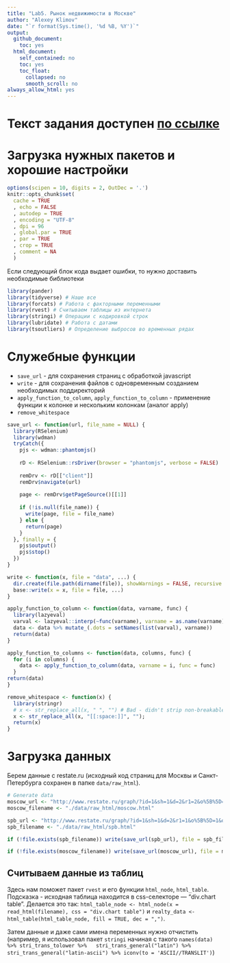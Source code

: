 ```yaml
---
title: "Lab5. Рынок недвижимости в Москве"
author: "Alexey Klimov"
date: "`r format(Sys.time(), '%d %B, %Y')`"
output:
  github_document:
    toc: yes
  html_document:
    self_contained: no
    toc: yes
    toc_float:
      collapsed: no
      smooth_scroll: no
always_allow_html: yes
---
```


# Текст задания доступен [по ссылке](https://docs.google.com/document/d/1J6iW5QnxXUECdo7fKcBOLXqgdiRpFc_fKhKM5uAmClk)

# Загрузка нужных пакетов и хорошие настройки

```r
options(scipen = 10, digits = 2, OutDec = '.')
knitr::opts_chunk$set(
  cache = TRUE
  , echo = FALSE
  , autodep = TRUE
  , encoding = "UTF-8"
  , dpi = 96
  , global.par = TRUE
  , par = TRUE
  , crop = TRUE
  , comment = NA
  )
```

Если следующий блок кода выдает ошибки, то нужно доставить необходимые библиотеки

```r
library(pander)
library(tidyverse) # Наше все
library(forcats) # Работа с факторными переменными
library(rvest) # Считываем таблицы из интернета
library(stringi) # Операции с кодировкой строк
library(lubridate) # Работа с датами
library(tsoutliers) # Определение выбросов во временных рядах
```

# Служебные функции

* `save_url` - для сохранения страниц с обработкой javascript
* `write` - для сохранения файлов с одновременным созданием необходимых поддиректорий
* `apply_function_to_column`, `apply_function_to_column` - применение функции к колонке и нескольким колонкам (аналог apply)
* `remove_whitespace`

```r
save_url <- function(url, file_name = NULL) {
  library(RSelenium)
  library(wdman)
  tryCatch({
    pjs <- wdman::phantomjs()
    
    rD <- RSelenium::rsDriver(browser = "phantomjs", verbose = FALSE)
    
    remDrv <- rD[["client"]]
    remDrv$navigate(url)
    
    page <- remDrv$getPageSource()[[1]]
    
    if (!is.null(file_name)) {
      write(page, file = file_name)
    } else {
      return(page)
    }
  }, finally = {
    pjs$output()
    pjs$stop()
  })
}

write <- function(x, file = "data", ...) {
  dir.create(file.path(dirname(file)), showWarnings = FALSE, recursive = TRUE)
  base::write(x = x, file = file, ...)
}

apply_function_to_column <- function(data, varname, func) {
  library(lazyeval)
  varval <- lazyeval::interp(~func(varname), varname = as.name(varname), func = func)
  data <- data %>% mutate_(.dots = setNames(list(varval), varname))
  return(data)
}

apply_function_to_columns <- function(data, columns, func) {
  for (i in columns) {
    data <- apply_function_to_column(data, varname = i, func = func)
  }
return(data)
}

remove_whitespace <- function(x) {
  library(stringr)
  # x <- str_replace_all(x, " ", "") # Bad - didn't strip non-breakable spaces
  x <- str_replace_all(x, "[[:space:]]", "");
  return(x)
}
```

# Загрузка данных

Берем данные с restate.ru (исходный код страниц для Москвы и Санкт-Петербурга сохранен в папке `data/raw_html`).

```r
# Generate data
moscow_url <- "http://www.restate.ru/graph/?id=1&sh=1&d=2&r1=2&o%5B%5D=1&o%5B%5D=2&o%5B%5D=3&curs%5B%5D=&curs%5B%5D=usd&curs%5B%5D=eur&period=1&relation=oil#gr1"
moscow_filename <- "./data/raw_html/moscow.html"

spb_url <- "http://www.restate.ru/graph/?id=1&sh=1&d=2&r1=1&o%5B%5D=1&o%5B%5D=2&o%5B%5D=3&curs%5B%5D=&curs%5B%5D=usd&curs%5B%5D=eur&period=1&relation=oil#gr1"
spb_filename <- "./data/raw_html/spb.html"

if (!file.exists(spb_filename)) write(save_url(spb_url), file = spb_filename)

if (!file.exists(moscow_filename)) write(save_url(moscow_url), file = moscow_filename)
```

## Считываем данные из таблиц

Здесь нам поможет пакет `rvest` и его функции `html_node`, `html_table`. Подсказка - исходная таблица находится в css-селекторе — "div.chart table". Делается это так: `html_table_node <- html_node(x = read_html(filename), css = "div.chart table")`
и `realty_data <- html_table(html_table_node, fill = TRUE, dec = ",")`.


Затем данные и даже сами имена переменных нужно отчистить (например, я использовал пакет `stringi` начиная с такого `names(data) %>% stri_trans_tolower %>%
  stri_trans_general("latin") %>% stri_trans_general("latin-ascii") %>% iconv(to = 'ASCII//TRANSLIT')`)
